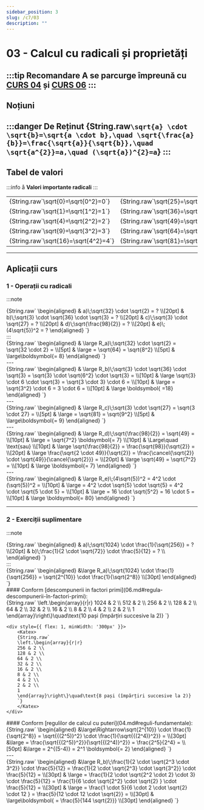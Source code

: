 ```yaml
---
sidebar_position: 3
slug: /c7/03
description: ""
---
```



# 03 - Calcul cu radicali și proprietăți

:::tip Recomandare
**A se parcurge împreunǎ cu [CURS 04](04.md) și [CURS 06](06.md)**
:::
---
## Noțiuni
:::danger De Reținut
<Katex>
{String.raw`
\sqrt{a} \cdot \sqrt{b}=\sqrt{a \cdot b},\quad \sqrt{\frac{a}{b}}=\frac{\sqrt{a}}{\sqrt{b}},\quad \sqrt{a^{2}}=a,\quad (\sqrt{a})^{2}=a
`}
</Katex>
:::
---
## Tabel de valori
:::info å
**Valori importante radicali**
:::
<div style={{ display: 'flex', gap: '2rem', flexWrap: 'wrap' }}>
  <div style={{ flex: 1, minWidth: '300px' }}>
    <table style={{ width: '100%', tableLayout: 'fixed', borderCollapse: 'collapse' }}>
      <tbody>
        <tr><td><Katex>{String.raw`\sqrt{0}=\sqrt{0^2}=0`}</Katex></td><td><Katex>{String.raw`\sqrt{25}=\sqrt{5^2}=5`}</Katex></td><td><Katex>{String.raw`\sqrt{100}=\sqrt{10^2}=10`}</Katex></td></tr>
        <tr><td><Katex>{String.raw`\sqrt{1}=\sqrt{1^2}=1`}</Katex></td><td><Katex>{String.raw`\sqrt{36}=\sqrt{6^2}=6`}</Katex></td><td><Katex>{String.raw`\sqrt{121}=\sqrt{11^2}=11`}</Katex></td></tr>
        <tr><td><Katex>{String.raw`\sqrt{4}=\sqrt{2^2}=2`}</Katex></td><td><Katex>{String.raw`\sqrt{49}=\sqrt{7^2}=7`}</Katex></td><td><Katex>{String.raw`\sqrt{144}=\sqrt{12^2}=12`}</Katex></td></tr>
        <tr><td><Katex>{String.raw`\sqrt{9}=\sqrt{3^2}=3`}</Katex></td><td><Katex>{String.raw`\sqrt{64}=\sqrt{8^2}=8`}</Katex></td><td><Katex>{String.raw`\sqrt{169}=\sqrt{13^2}=13`}</Katex></td></tr>
        <tr><td><Katex>{String.raw`\sqrt{16}=\sqrt{4^2}=4`}</Katex></td><td><Katex>{String.raw`\sqrt{81}=\sqrt{9^2}=9`}</Katex></td><td><Katex>{String.raw`\sqrt{196}=\sqrt{14^2}=14`}</Katex></td></tr>
      </tbody>
    </table>
  </div>
</div>

---

## Aplicații curs

### 1 - Operații cu radicali
:::note
<div style={{ display: 'flex', gap: '2rem', flexWrap: 'wrap' }}>
<Katex>
{String.raw`
\begin{aligned}
& a)\;\sqrt{32} \cdot \sqrt{2} = ? \\[20pt]
& b)\;\sqrt{3} \cdot \sqrt{36} \cdot \sqrt{3} = ? \\[20pt]
& c)\;\sqrt{3} \cdot \sqrt{27} = ? \\[20pt]
& d)\;\sqrt{\frac{98}{2}} = ? \\[20pt]
& e)\;(4\sqrt{5})^2 = ?
\end{aligned}
`}
</Katex>
</div>
:::
<div style={{ display: 'flex', gap: '2rem', flexWrap: 'wrap' }}>
<Katex>
{String.raw`
\begin{aligned}
& \large R_a)\;\sqrt{32} \cdot \sqrt{2} = \sqrt{32 \cdot 2} = \\[5pt]
& \large = \sqrt{64} = \sqrt{8^2} \\[5pt]
& \large\boldsymbol{= 8}
\end{aligned}
`}
</Katex>
</div>
---
<div style={{ display: 'flex', gap: '2rem', flexWrap: 'wrap' }}>
<Katex>
{String.raw`
\begin{aligned}
& \large R_b)\;\sqrt{3} \cdot \sqrt{36} \cdot \sqrt{3} = \sqrt{3} \cdot \sqrt{6^2} \cdot \sqrt{3} = \\[10pt]
& \large \sqrt{3} \cdot 6 \cdot \sqrt{3} = \sqrt{3 \cdot 3} \cdot 6 = \\[10pt]
& \large = \sqrt{3^2} \cdot 6 = 3 \cdot 6 = \\[10pt]
& \large \boldsymbol{ =18}
\end{aligned}
`}
</Katex>
</div>
---
<div style={{ display: 'flex', gap: '2rem', flexWrap: 'wrap' }}>
<Katex>
{String.raw`
\begin{aligned}
& \large R_c)\;\sqrt{3} \cdot \sqrt{27} = \sqrt{3 \cdot 27} = \\[5pt]
& \large = \sqrt{81} = \sqrt{9^2} \\[5pt]
& \large\boldsymbol{= 9}
\end{aligned}
`}
</Katex>
</div>
---
<div style={{ display: 'flex', gap: '2rem', flexWrap: 'wrap' }}>
<Katex>
{String.raw`
\begin{aligned}
& \large R_d)\;\sqrt{\frac{98}{2}} = \sqrt{49} = \\[10pt]
& \large = \sqrt{7^2} \boldsymbol{= 7} \\[10pt]
& \Large\quad \text{sau} \\[10pt] 
& \large \sqrt{\frac{98}{2}} = \frac{\sqrt{98}}{\sqrt{2}} = \\[20pt]
& \large \frac{\sqrt{2 \cdot 49}}{\sqrt{2}} = \frac{\cancel{\sqrt{2}} \cdot \sqrt{49}}{\cancel{\sqrt{2}}} = \\[20pt]
& \large \sqrt{49} = \sqrt{7^2} = \\[10pt]
& \large \boldsymbol{= 7}
\end{aligned}
`}
</Katex>
</div>
---
<div style={{ display: 'flex', gap: '2rem', flexWrap: 'wrap' }}>
<Katex>
{String.raw`
\begin{aligned}
& \large R_e)\;(4\sqrt{5})^2 = 4^2 \cdot (\sqrt{5})^2 = \\[10pt]
& \large = 4^2 \cdot \sqrt{5} \cdot \sqrt{5} = 4^2 \cdot \sqrt{5 \cdot 5} = \\[10pt]
& \large = 16 \cdot \sqrt{5^2} = 16 \cdot 5 = \\[10pt]
& \large \boldsymbol{= 80}
\end{aligned}
`}
</Katex>
</div>


---

### 2 - Exerciții suplimentare
:::note
<div style={{ display: 'flex', gap: '2rem', flexWrap: 'wrap' }}>
<Katex>
{String.raw`
\begin{aligned}
& a)\;\sqrt{1024} \cdot \frac{1}{\sqrt{256}} = ? \\[20pt]
& b)\;\frac{1}{2 \cdot \sqrt{72}} \cdot \frac{5}{12} = ? \\
\end{aligned}
`}
</Katex>
</div>
:::
<div style={{ display: 'flex', gap: '2rem', flexWrap: 'wrap' }}>
    <Katex>
    {String.raw`
    \begin{aligned}
    &\large R_a)\;\sqrt{1024} \cdot \frac{1}{\sqrt{256}} = \sqrt{2^{10}} \cdot \frac{1}{\sqrt{2^8}} 
    \\[30pt]
    \end{aligned}
    `}
    </Katex>
</div>
#### Conform [descompunerii in factori primi](06.md#regula-descompunerii-în-factori-primi):
<div style={{ display: 'flex', gap: '2rem', flexWrap: 'wrap' }}>
    <div style={{ flex: 1, minWidth: '300px' }}>
        <Katex>
        {String.raw`
        \left.\begin{array}{r|r}
        1024 & 2 \\
        512 & 2 \\
        256 & 2 \\
        128 & 2 \\
        64 & 2 \\
        32 & 2 \\
        16 & 2 \\
        8 & 2 \\
        4 & 2 \\
        2 & 2 \\
        1
        \end{array}\right\}\quad\text{10 pași (împărțiri succesive la 2)}
        `}
        </Katex>
    </div>

    <div style={{ flex: 1, minWidth: '300px' }}>
        <Katex>
        {String.raw`
        \left.\begin{array}{r|r}
        256 & 2 \\
        128 & 2 \\
        64 & 2 \\
        32 & 2 \\
        16 & 2 \\
        8 & 2 \\
        4 & 2 \\
        2 & 2 \\
        1
        \end{array}\right\}\quad\text{8 pași (împărțiri succesive la 2)}
        `}
        </Katex>
    </div>
</div>
#### Conform [regulilor de calcul cu puteri](04.md#reguli-fundamentale):
<div style={{ display: 'flex', gap: '2rem', flexWrap: 'wrap' }}>
    <Katex>
    {String.raw`
    \begin{aligned}
    &\large\Rightarrow\sqrt{2^{10}} \cdot \frac{1}{\sqrt{2^8}} = \sqrt{{(2^5)}^2} \cdot \frac{1}{\sqrt{{(2^4)}^2}} = \\[30pt]
    &\large = \frac{\sqrt{{(2^5)}^2}}{\sqrt{{(2^4)}^2}} = \frac{2^5}{2^4} = \\[50pt]
    &\large = 2^{(5-4)} = 2^1 \boldsymbol{= 2}
    \end{aligned}
    `}
    </Katex>
</div>
---
<div style={{ display: 'flex', gap: '2rem', flexWrap: 'wrap' }}>
    <Katex>
    {String.raw`
    \begin{aligned}
    &\large R_b)\;\frac{1}{2 \cdot \sqrt{2^3 \cdot 3^2}} \cdot \frac{5}{12} = \frac{1}{2 \cdot \sqrt{2^3} \cdot \sqrt{3^2}} \cdot \frac{5}{12} = \\[30pt]
    & \large = \frac{1}{2 \cdot \sqrt{2^2 \cdot 2} \cdot 3} \cdot \frac{5}{12} = \frac{1}{6 \cdot \sqrt{2^2} \cdot \sqrt{2} } \cdot \frac{5}{12} = \\[30pt]
    & \large = \frac{1 \cdot 5}{6 \cdot 2 \cdot \sqrt{2} \cdot 12 } = \frac{5}{12 \cdot 12 \cdot \sqrt{2}} = \\[30pt]
    & \large\boldsymbol{ = \frac{5}{144 \sqrt{2}}}
    \\[30pt]
    \end{aligned}
    `}
    </Katex>
</div>

